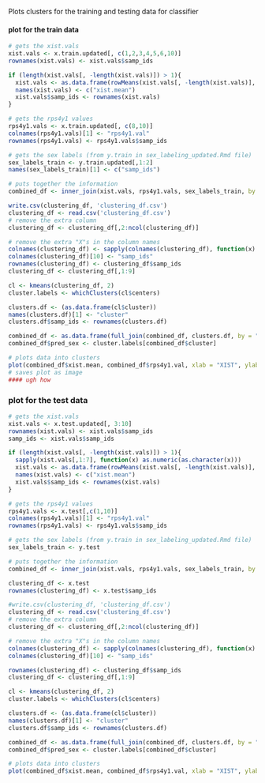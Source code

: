 Plots clusters for the training and testing data for classifier

#### plot for the train data
```r
# gets the xist.vals
xist.vals <- x.train.updated[, c(1,2,3,4,5,6,10)]
rownames(xist.vals) <- xist.vals$samp_ids

if (length(xist.vals[, -length(xist.vals)]) > 1){ 
  xist.vals <- as.data.frame(rowMeans(xist.vals[, -length(xist.vals)], na.rm=TRUE))
  names(xist.vals) <- c("xist.mean")
  xist.vals$samp_ids <- rownames(xist.vals)
}

# gets the rps4y1 values
rps4y1.vals <- x.train.updated[, c(8,10)]
colnames(rps4y1.vals)[1] <- "rps4y1.val"
rownames(rps4y1.vals) <- rps4y1.vals$samp_ids

# gets the sex labels (from y.train in sex_labeling_updated.Rmd file)
sex_labels_train <- y.train.updated[,1:2]
names(sex_labels_train)[1] <- c("samp_ids")

# puts together the information
combined_df <- inner_join(xist.vals, rps4y1.vals, sex_labels_train, by = "samp_ids")

write.csv(clustering_df, 'clustering_df.csv')
clustering_df <- read.csv('clustering_df.csv')
# remove the extra column
clustering_df <- clustering_df[,2:ncol(clustering_df)]

# remove the extra "X"s in the column names
colnames(clustering_df) <- sapply(colnames(clustering_df), function(x) { substr(x, 2, nchar(x)) } )
colnames(clustering_df)[10] <- "samp_ids"
rownames(clustering_df) <- clustering_df$samp_ids
clustering_df <- clustering_df[,1:9]

cl <- kmeans(clustering_df, 2)
cluster.labels <- whichClusters(cl$centers)

clusters.df <- (as.data.frame(cl$cluster))
names(clusters.df)[1] <- "cluster"
clusters.df$samp_ids <- rownames(clusters.df)

combined_df <- as.data.frame(full_join(combined_df, clusters.df, by = "samp_ids"))
combined_df$pred_sex <- cluster.labels[combined_df$cluster]

# plots data into clusters
plot(combined_df$xist.mean, combined_df$rps4y1.val, xlab = "XIST", ylab = "RPS4Y1", col = c("red", "blue")[as.factor(combined_df$cluster)])
# saves plot as image
#### ugh how
```

### plot for the test data
```r
# gets the xist.vals
xist.vals <- x.test.updated[, 3:10]
rownames(xist.vals) <- xist.vals$samp_ids
samp_ids <- xist.vals$samp_ids

if (length(xist.vals[, -length(xist.vals)]) > 1){
  sapply(xist.vals[,1:7], function(x) as.numeric(as.character(x)))
  xist.vals <- as.data.frame(rowMeans(xist.vals[, -length(xist.vals)], na.rm=TRUE))
  names(xist.vals) <- c("xist.mean")
  xist.vals$samp_ids <- rownames(xist.vals)
}

# gets the rps4y1 values
rps4y1.vals <- x.test[,c(1,10)]
colnames(rps4y1.vals)[1] <- "rps4y1.val"
rownames(rps4y1.vals) <- rps4y1.vals$samp_ids

# gets the sex labels (from y.train in sex_labeling_updated.Rmd file)
sex_labels_train <- y.test

# puts together the information
combined_df <- inner_join(xist.vals, rps4y1.vals, sex_labels_train, by = "samp_ids")

clustering_df <- x.test
rownames(clustering_df) <- x.test$samp_ids

#write.csv(clustering_df, 'clustering_df.csv')
clustering_df <- read.csv('clustering_df.csv')
# remove the extra column
clustering_df <- clustering_df[,2:ncol(clustering_df)]

# remove the extra "X"s in the column names
colnames(clustering_df) <- sapply(colnames(clustering_df), function(x) { substr(x, 2, nchar(x)) } )
colnames(clustering_df)[10] <- "samp_ids"

rownames(clustering_df) <- clustering_df$samp_ids
clustering_df <- clustering_df[,1:9]

cl <- kmeans(clustering_df, 2)
cluster.labels <- whichClusters(cl$centers)

clusters.df <- (as.data.frame(cl$cluster))
names(clusters.df)[1] <- "cluster"
clusters.df$samp_ids <- rownames(clusters.df)

combined_df <- as.data.frame(full_join(combined_df, clusters.df, by = "samp_ids"))
combined_df$pred_sex <- cluster.labels[combined_df$cluster]

# plots data into clusters
plot(combined_df$xist.mean, combined_df$rps4y1.val, xlab = "XIST", ylab = "RPS4Y1", col = c("red", "blue")[as.factor(combined_df$cluster)])
```






